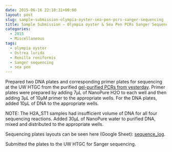```yaml
---
date: 2015-06-16 22:10:31+00:00
layout: post
slug: sample-submission-olympia-oyster-sea-pen-pcrs-sanger-sequencing
title: Sample Submission – Olympia oyster & Sea Pen PCRs Sanger Sequencing
categories:
  - 2015
  - Miscellaneous
tags:
  - olympia oyster
  - Ostrea lurida
  - Renilla reniformis
  - Sanger sequencing
  - sea pen
---
```


Prepared two DNA plates and corresponding primer plates for sequencing at the UW HTGC from the purified [gel-purified PCRs from yesterday](https://robertslab.github.io/sams-notebook/2015/06/15/gel-purification-olympia-oyster-and-sea-pen-pcrs.html). Primer plates were prepared by adding 7μL of NanoPure H2O to each well and then adding 3μL of 10μM primer to the appropriate wells. For the DNA plates, added 10μL of DNA to the appropriate wells.

NOTE: The H2A_ST1 samples had insufficient volume of DNA for all four sequencing reactions. Added 30μL of NanoPure water to purified DNA, mixed and distributed to the appropriate wells.

Sequencing plates layouts can be seen here (Google Sheet): [sequence_log](https://docs.google.com/spreadsheet/ccc?key=0AtV_gF766XZAcHljOFBWd3pLTUJwbUxkdkg1OGdCY3c&usp=sharing).

Submitted the plates to the UW HTGC for Sanger sequencing.
